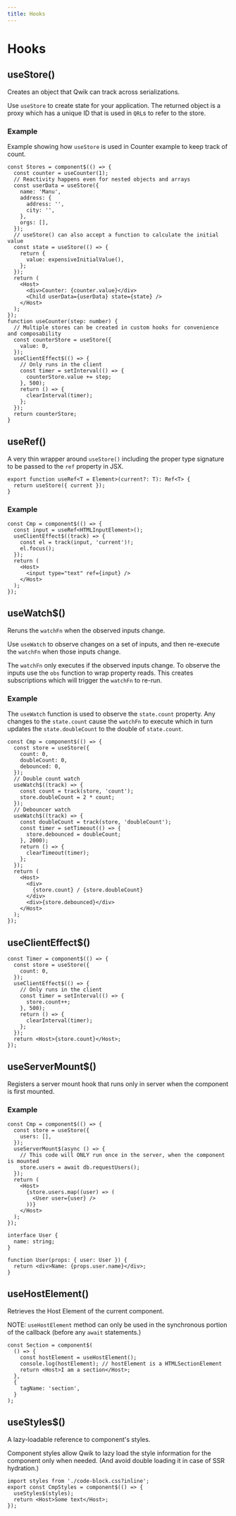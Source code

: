 ```yaml
---
title: Hooks
---
```


# Hooks

## useStore()

Creates an object that Qwik can track across serializations.

Use `useStore` to create state for your application. The returned object is a proxy which has a unique ID that is used in `QRL`s to refer to the store.

### Example

Example showing how `useStore` is used in Counter example to keep track of count.

```tsx
const Stores = component$(() => {
  const counter = useCounter(1);
  // Reactivity happens even for nested objects and arrays
  const userData = useStore({
    name: 'Manu',
    address: {
      address: '',
      city: '',
    },
    orgs: [],
  });
  // useStore() can also accept a function to calculate the initial value
  const state = useStore(() => {
    return {
      value: expensiveInitialValue(),
    };
  });
  return (
    <Host>
      <div>Counter: {counter.value}</div>
      <Child userData={userData} state={state} />
    </Host>
  );
});
function useCounter(step: number) {
  // Multiple stores can be created in custom hooks for convenience and composability
  const counterStore = useStore({
    value: 0,
  });
  useClientEffect$(() => {
    // Only runs in the client
    const timer = setInterval(() => {
      counterStore.value += step;
    }, 500);
    return () => {
      clearInterval(timer);
    };
  });
  return counterStore;
}
```

## useRef()

A very thin wrapper around `useStore()` including the proper type signature to be passed to the `ref` property in JSX.

```tsx
export function useRef<T = Element>(current?: T): Ref<T> {
  return useStore({ current });
}
```

### Example

```tsx
const Cmp = component$(() => {
  const input = useRef<HTMLInputElement>();
  useClientEffect$((track) => {
    const el = track(input, 'current')!;
    el.focus();
  });
  return (
    <Host>
      <input type="text" ref={input} />
    </Host>
  );
});
```

## useWatch$()

Reruns the `watchFn` when the observed inputs change.

Use `useWatch` to observe changes on a set of inputs, and then re-execute the `watchFn` when those inputs change.

The `watchFn` only executes if the observed inputs change. To observe the inputs use the `obs` function to wrap property reads. This creates subscriptions which will trigger the `watchFn` to re-run.

### Example

The `useWatch` function is used to observe the `state.count` property. Any changes to the `state.count` cause the `watchFn` to execute which in turn updates the `state.doubleCount` to the double of `state.count`.

```tsx
const Cmp = component$(() => {
  const store = useStore({
    count: 0,
    doubleCount: 0,
    debounced: 0,
  });
  // Double count watch
  useWatch$((track) => {
    const count = track(store, 'count');
    store.doubleCount = 2 * count;
  });
  // Debouncer watch
  useWatch$((track) => {
    const doubleCount = track(store, 'doubleCount');
    const timer = setTimeout(() => {
      store.debounced = doubleCount;
    }, 2000);
    return () => {
      clearTimeout(timer);
    };
  });
  return (
    <Host>
      <div>
        {store.count} / {store.doubleCount}
      </div>
      <div>{store.debounced}</div>
    </Host>
  );
});
```

## useClientEffect$()

```tsx
const Timer = component$(() => {
  const store = useStore({
    count: 0,
  });
  useClientEffect$(() => {
    // Only runs in the client
    const timer = setInterval(() => {
      store.count++;
    }, 500);
    return () => {
      clearInterval(timer);
    };
  });
  return <Host>{store.count}</Host>;
});
```

## useServerMount$()

Registers a server mount hook that runs only in server when the component is first mounted.

### Example

```tsx
const Cmp = component$(() => {
  const store = useStore({
    users: [],
  });
  useServerMount$(async () => {
    // This code will ONLY run once in the server, when the component is mounted
    store.users = await db.requestUsers();
  });
  return (
    <Host>
      {store.users.map((user) => (
        <User user={user} />
      ))}
    </Host>
  );
});

interface User {
  name: string;
}

function User(props: { user: User }) {
  return <div>Name: {props.user.name}</div>;
}
```

## useHostElement()

Retrieves the Host Element of the current component.

NOTE: `useHostElement` method can only be used in the synchronous portion of the callback (before any `await` statements.)

```tsx
const Section = component$(
  () => {
    const hostElement = useHostElement();
    console.log(hostElement); // hostElement is a HTMLSectionElement
    return <Host>I am a section</Host>;
  },
  {
    tagName: 'section',
  }
);
```

## useStyles$()

A lazy-loadable reference to component's styles.

Component styles allow Qwik to lazy load the style information for the component only when needed. (And avoid double loading it in case of SSR hydration.)

```tsx
import styles from './code-block.css?inline';
export const CmpStyles = component$(() => {
  useStyles$(styles);
  return <Host>Some text</Host>;
});
```
